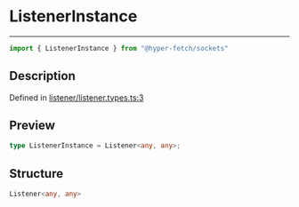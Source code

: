 

# ListenerInstance

<div class="api-docs__separator" data-reactroot="">

---

</div><div class="api-docs__import" data-reactroot="">

```ts
import { ListenerInstance } from "@hyper-fetch/sockets"
```

</div><div class="api-docs__section">

## Description

</div><div class="api-docs__description"><span class="api-docs__do-not-parse">



</span></div><p class="api-docs__definition">

Defined in [listener/listener.types.ts:3](https://github.com/BetterTyped/hyper-fetch/blob/aff5c35a/packages/sockets/src/listener/listener.types.ts#L3)

</p><div class="api-docs__section">

## Preview

</div><div class="api-docs__preview type single">

```ts
type ListenerInstance = Listener<any, any>;
```

</div><div class="api-docs__section">

## Structure

</div><div class="api-docs__returns">

```ts
Listener<any, any>
```

</div>